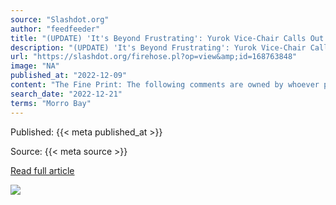 ```yaml
---
source: "Slashdot.org"
author: "feedfeeder"
title: "(UPDATE) 'It's Beyond Frustrating': Yurok Vice-Chair Calls Out Provisional Winners of Offshore Wind Bid for Failing to Engage With the Tribe Ahead of This Week'"
description: "(UPDATE) 'It's Beyond Frustrating': Yurok Vice-Chair Calls Out Provisional Winners of Offshore Wind Bid for Failing to Engage With the Tribe Ahead of This Week's AuctionLost Coast Outpost Winners of offshore Morro Bay wind energy leases announcedKSBY News How…"
url: "https://slashdot.org/firehose.pl?op=view&amp;id=168763848"
image: "NA"
published_at: "2022-12-09"
content: "The Fine Print: The following comments are owned by whoever posted them. We are not responsible for them in any way."
search_date: "2022-12-21"
terms: "Morro Bay"
---
```



Published: {{< meta published_at >}}


Source: {{< meta source >}}


[Read full article]({{< meta url >}})



![](`r rmarkdown::metadata$image[1]`)
